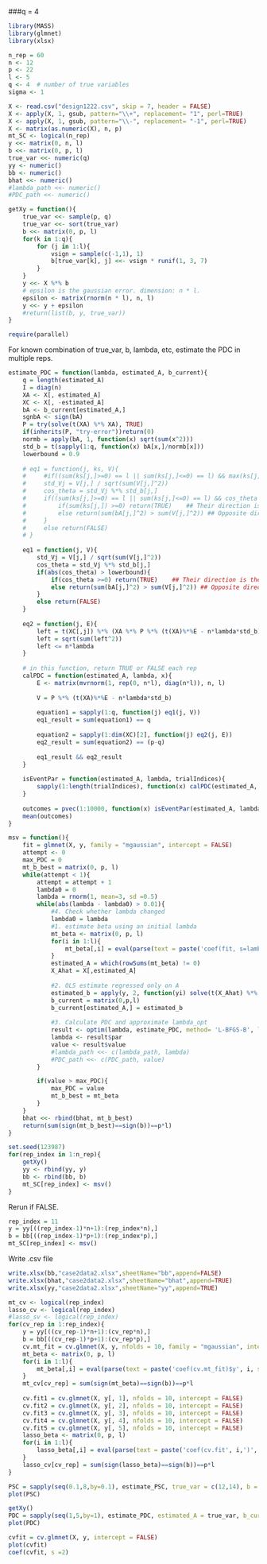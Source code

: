 ###q = 4


```r
library(MASS)
library(glmnet)
library(xlsx)
```

```r
n_rep = 60
n <- 12
p <- 22
l <- 5
q <- 4  # number of true variables
sigma <- 1

X <- read.csv("design1222.csv", skip = 7, header = FALSE)
X <- apply(X, 1, gsub, pattern="\\+", replacement= "1", perl=TRUE)
X <- apply(X, 1, gsub, pattern="\\-", replacement= "-1", perl=TRUE)
X <- matrix(as.numeric(X), n, p)
mt_SC <- logical(n_rep)
y <<- matrix(0, n, l)
b <<- matrix(0, p, l)
true_var <<- numeric(q)
yy <- numeric()
bb <- numeric()
bhat <<- numeric()
#lambda_path <<- numeric()
#PDC_path <<- numeric()
```

```r
getXy = function(){
    true_var <<- sample(p, q) 
    true_var <<- sort(true_var)
    b <<- matrix(0, p, l)
    for(k in 1:q){
        for (j in 1:l){
            vsign = sample(c(-1,1), 1)
            b[true_var[k], j] <<- vsign * runif(1, 3, 7)
        }
    }
    y <<- X %*% b
    # epsilon is the gaussian error. dimension: n * l.
    epsilon <- matrix(rnorm(n * l), n, l)
    y <<- y + epsilon
    #return(list(b, y, true_var))
}
```


```r
require(parallel)
```

For known combination of true_var, b, lambda, etc, estimate the PDC in multiple reps.
```r
estimate_PDC = function(lambda, estimated_A, b_current){
    q = length(estimated_A)
    I = diag(n)
    XA <- X[, estimated_A]
    XC <- X[, -estimated_A]
    bA <- b_current[estimated_A,]
    sgnbA <- sign(bA)
    P = try(solve(t(XA) %*% XA), TRUE)
    if(inherits(P, "try-error"))return(0)
    normb = apply(bA, 1, function(x) sqrt(sum(x^2)))
    std_b = t(sapply(1:q, function(x) bA[x,]/normb[x]))
    lowerbound = 0.9
    
    # eq1 = function(j, ks, V){
    #     #if((sum(ks[j,]>=0) == l || sum(ks[j,]<=0) == l) && max(ks[j,])-min(ks[j,]) < sigma){
    #     std_Vj = V[j,] / sqrt(sum(V[j,]^2))
    #     cos_theta = std_Vj %*% std_b[j,]
    #     if((sum(ks[j,]>=0) == l || sum(ks[j,]<=0) == l) && cos_theta > lowerbou){
    #         if(sum(ks[j,]) >=0) return(TRUE)    ## Their direction is the same
    #         else return(sum(bA[j,]^2) > sum(V[j,]^2)) ## Opposite direction
    #     }
    #     else return(FALSE)
    # }
    
    eq1 = function(j, V){
        std_Vj = V[j,] / sqrt(sum(V[j,]^2))
        cos_theta = std_Vj %*% std_b[j,]
        if(abs(cos_theta) > lowerbound){
            if(cos_theta >=0) return(TRUE)    ## Their direction is the same
            else return(sum(bA[j,]^2) > sum(V[j,]^2)) ## Opposite direction
        }
        else return(FALSE)
    }
    
    eq2 = function(j, E){
        left = t(XC[,j]) %*% (XA %*% P %*% (t(XA)%*%E - n*lambda*std_b) - E )
        left = sqrt(sum(left^2))
        left <= n*lambda
    }
    
    # in this function, return TRUE or FALSE each rep
    calPDC = function(estimated_A, lambda, x){
        E <- matrix(mvrnorm(1, rep(0, n*l), diag(n*l)), n, l) 
        
        V = P %*% (t(XA)%*%E - n*lambda*std_b)
        
        equation1 = sapply(1:q, function(j) eq1(j, V))
        eq1_result = sum(equation1) == q
        
        equation2 = sapply(1:dim(XC)[2], function(j) eq2(j, E))
        eq2_result = sum(equation2) == (p-q)
        
        eq1_result && eq2_result
    }
    
    isEventPar = function(estimated_A, lambda, trialIndices){
        sapply(1:length(trialIndices), function(x) calPDC(estimated_A, lambda, x))
    }
    
    outcomes = pvec(1:10000, function(x) isEventPar(estimated_A, lambda, x))
    mean(outcomes)
}
```


```r
msv = function(){
    fit = glmnet(X, y, family = "mgaussian", intercept = FALSE)
    attempt <- 0
    max_PDC = 0
    mt_b_best = matrix(0, p, l)
    while(attempt < 1){
        attempt = attempt + 1
        lambda0 = 0
        lambda = rnorm(1, mean=3, sd =0.5)
        while(abs(lambda - lambda0) > 0.01){
            #4. Check whether lambda changed
            lambda0 = lambda
            #1. estimate beta using an initial lambda
            mt_beta <- matrix(0, p, l)
            for(i in 1:l){
                mt_beta[,i] = eval(parse(text = paste('coef(fit, s=lambda0)$y', i, sep='')))[-1,] 
            }
            estimated_A = which(rowSums(mt_beta) != 0)
            X_Ahat = X[,estimated_A]
            
            #2. OLS estimate regressed only on A 
            estimated_b = apply(y, 2, function(yi) solve(t(X_Ahat) %*% X_Ahat) %*% t(X_Ahat) %*% yi)
            b_current = matrix(0,p,l)
            b_current[estimated_A,] = estimated_b
            
            #3. Calculate PDC and approximate lambda_opt
            result <- optim(lambda, estimate_PDC, method= 'L-BFGS-B', lower = 0, control=list(fnscale=-1), estimated_A = estimated_A, b_current = b_current)
            lambda <- result$par
            value <- result$value
            #lambda_path <<- c(lambda_path, lambda)
            #PDC_path <<- c(PDC_path, value)
        }

        if(value > max_PDC){
            max_PDC = value
            mt_b_best = mt_beta
        }
    }
    bhat <<- rbind(bhat, mt_b_best)
    return(sum(sign(mt_b_best)==sign(b))==p*l)
}
```


```r
set.seed(123987)
for(rep_index in 1:n_rep){
    getXy()
    yy <- rbind(yy, y)
    bb <- rbind(bb, b)
    mt_SC[rep_index] <- msv()
} 
```

Rerun if FALSE.
```r
rep_index = 11
y = yy[((rep_index-1)*n+1):(rep_index*n),]
b = bb[((rep_index-1)*p+1):(rep_index*p),]
mt_SC[rep_index] <- msv()
```

Write .csv file
```r
write.xlsx(bb,"case2data2.xlsx",sheetName="bb",append=FALSE)
write.xlsx(bhat,"case2data2.xlsx",sheetName="bhat",append=TRUE)
write.xlsx(yy,"case2data2.xlsx",sheetName="yy",append=TRUE)
```


```r
mt_cv <- logical(rep_index)
lasso_cv <- logical(rep_index)
#lasso_sv <- logical(rep_index)
for(cv_rep in 1:rep_index){
    y = yy[((cv_rep-1)*n+1):(cv_rep*n),]
    b = bb[((cv_rep-1)*p+1):(cv_rep*p),]
    cv.mt_fit = cv.glmnet(X, y, nfolds = 10, family = "mgaussian", intercept = FALSE)
    mt_beta <- matrix(0, p, l)
    for(i in 1:l){
        mt_beta[,i] = eval(parse(text = paste('coef(cv.mt_fit)$y', i, sep='')))[-1,] 
    }
    mt_cv[cv_rep] = sum(sign(mt_beta)==sign(b))==p*l
    
    cv.fit1 = cv.glmnet(X, y[, 1], nfolds = 10, intercept = FALSE)
    cv.fit2 = cv.glmnet(X, y[, 2], nfolds = 10, intercept = FALSE)
    cv.fit3 = cv.glmnet(X, y[, 3], nfolds = 10, intercept = FALSE)
    cv.fit4 = cv.glmnet(X, y[, 4], nfolds = 10, intercept = FALSE)
    cv.fit5 = cv.glmnet(X, y[, 5], nfolds = 10, intercept = FALSE)
    lasso_beta <- matrix(0, p, l)
    for(i in 1:l){
        lasso_beta[,i] = eval(parse(text = paste('coef(cv.fit', i,')', sep='')))[-1,]
    }
    lasso_cv[cv_rep] = sum(sign(lasso_beta)==sign(b))==p*l
}
```











```r
PSC = sapply(seq(0.1,8,by=0.1), estimate_PSC, true_var = c(12,14), b = b[,1])
plot(PSC)
```

```r
getXy()
PDC = sapply(seq(1,5,by=1), estimate_PDC, estimated_A = true_var, b_current = b)
plot(PDC)
```

```r
cvfit = cv.glmnet(X, y, intercept = FALSE)
plot(cvfit)
coef(cvfit, s =2)
```











